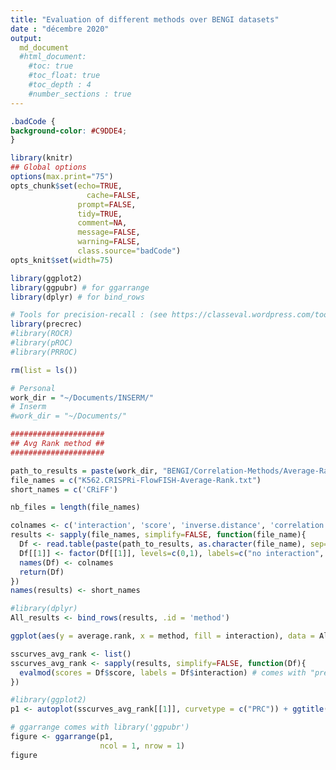 ```yaml
---
title: "Evaluation of different methods over BENGI datasets"
date : "décembre 2020"
output:
  md_document
  #html_document:
    #toc: true
    #toc_float: true
    #toc_depth : 4
    #number_sections : true
---
```


```css
.badCode {
background-color: #C9DDE4;
}
```

```r
library(knitr)
## Global options
options(max.print="75")
opts_chunk$set(echo=TRUE,
	             cache=FALSE,
               prompt=FALSE,
               tidy=TRUE,
               comment=NA,
               message=FALSE,
               warning=FALSE,
               class.source="badCode")
opts_knit$set(width=75)
```

```r
library(ggplot2)
library(ggpubr) # for ggarrange
library(dplyr) # for bind_rows

# Tools for precision-recall : (see https://classeval.wordpress.com/tools-for-roc-and-precision-recall/)
library(precrec)
#library(ROCR)
#library(pROC)
#library(PRROC)
```

```r
rm(list = ls())

# Personal
work_dir = "~/Documents/INSERM/"
# Inserm
#work_dir = "~/Documents/"

#####################
## Avg Rank method ##
#####################

path_to_results = paste(work_dir, "BENGI/Correlation-Methods/Average-Rank/", sep='')
file_names = c("K562.CRISPRi-FlowFISH-Average-Rank.txt")
short_names = c('CRiFF')

nb_files = length(file_names)

colnames <- c('interaction', 'score', 'inverse.distance', 'correlation', 'inverse.distance.rank', 'correlation.rank', 'average.rank')
results <- sapply(file_names, simplify=FALSE, function(file_name){
  Df <- read.table(paste(path_to_results, as.character(file_name), sep=''), sep='\t')
  Df[[1]] <- factor(Df[[1]], levels=c(0,1), labels=c("no interaction", "interaction"))
  names(Df) <- colnames
  return(Df)
})
names(results) <- short_names

#library(dplyr)
All_results <- bind_rows(results, .id = 'method')
```

```r
ggplot(aes(y = average.rank, x = method, fill = interaction), data = All_results) + geom_boxplot()
```

```r
sscurves_avg_rank <- list()
sscurves_avg_rank <- sapply(results, simplify=FALSE, function(Df){
  evalmod(scores = Df$score, labels = Df$interaction) # comes with "precrec" library
})
```


```r
#library(ggplot2)
p1 <- autoplot(sscurves_avg_rank[[1]], curvetype = c("PRC")) + ggtitle(paste(short_names[1], signif(attr(sscurves_avg_rank[[1]], 'auc')[[4]][2], digits=2), sep = " AUPR="))

# ggarrange comes with library('ggpubr')
figure <- ggarrange(p1,
                    ncol = 1, nrow = 1)
figure
```

